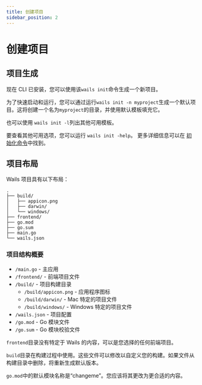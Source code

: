 ```yaml
---
title: 创建项目
sidebar_position: 2
---
```


# 创建项目

## 项目生成

现在 CLI 已安装，您可以使用该`wails init`命令生成一个新项目。

为了快速启动和运行，您可以通过运行`wails init -n myproject`生成一个默认项目。这将创建一个名为`myproject`的目录，并使用默认模板填充它。

也可以使用 `wails init -l`列出其他可用模板。

要查看其他可用选项，您可以运行 `wails init -help`。 更多详细信息可以在 [初始化命令](/docs/reference/cli#初始化)中找到。

## 项目布局

Wails 项目具有以下布局：

```
.
├── build/
│   ├── appicon.png
│   ├── darwin/
│   └── windows/
├── frontend/
├── go.mod
├── go.sum
├── main.go
└── wails.json
```

### 项目结构概要

- `/main.go` - 主应用
- `/frontend/` - 前端项目文件
- `/build/` - 项目构建目录
  - `/build/appicon.png` - 应用程序图标
  - `/build/darwin/` - Mac 特定的项目文件
  - `/build/windows/` - Windows 特定的项目文件
- `/wails.json` - 项目配置
- `/go.mod` - Go 模块文件
- `/go.sum` - Go 模块校验文件

`frontend`目录没有特定于 Wails 的内容，可以是您选择的任何前端项目。

`build`目录在构建过程中使用。这些文件可以修改以自定义您的构建。如果文件从构建目录中删除，将重新生成默认版本。

`go.mod`中的默认模块名称是“changeme”。您应该将其更改为更合适的内容。
